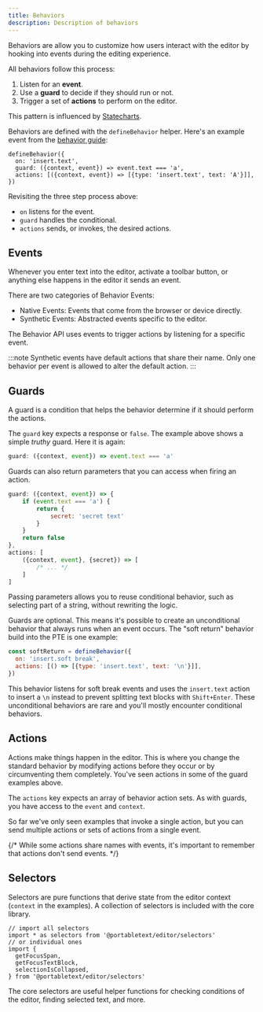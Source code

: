 ```yaml
---
title: Behaviors
description: Description of behaviors
---
```



Behaviors are allow you to customize how users interact with the editor by hooking into events during the editing experience.

All behaviors follow this process:

1. Listen for an **event**.
2. Use a **guard** to decide if they should run or not.
3. Trigger a set of **actions** to perform on the editor.

This pattern is influenced by [Statecharts](https://statecharts.dev/).

Behaviors are defined with the `defineBehavior` helper. Here's an example event from the [behavior guide](/guides/create-behavior/):

```tsx
defineBehavior({
  on: 'insert.text',
  guard: ({context, event}) => event.text === 'a',
  actions: [({context, event}) => [{type: 'insert.text', text: 'A'}]],
})
```

Revisiting the three step process above:

- `on` listens for the event.
- `guard` handles the conditional.
- `actions` sends, or invokes, the desired actions.

## Events

Whenever you enter text into the editor, activate a toolbar button, or anything else happens in the editor it sends an event.

There are two categories of Behavior Events:

- Native Events: Events that come from the browser or device directly.
- Synthetic Events: Abstracted events specific to the editor.

<LinkCard
  title="Behavior API reference"
  description="Review the full list of native an synthetic events."
  href="/reference/behavior-api/"
/>

The Behavior API uses events to trigger actions by listening for a specific event.

:::note
Synthetic events have default actions that share their name. Only one behavior per event is allowed to alter the default action.
:::

## Guards

A guard is a condition that helps the behavior determine if it should perform the actions.

The `guard` key expects a response or `false`. The example above shows a simple _truthy_ guard. Here it is again:

```js
guard: ({context, event}) => event.text === 'a'
```

Guards can also return parameters that you can access when firing an action.

```js
guard: ({context, event}) => {
    if (event.text === 'a') {
        return {
            secret: 'secret text'
        }
    }
    return false
},
actions: [
    ({context, event}, {secret}) => [
        /* ... */
    ]
]
```

Passing parameters allows you to reuse conditional behavior, such as selecting part of a string, without rewriting the logic.

Guards are optional. This means it's possible to create an unconditional behavior that always runs when an event occurs. The "soft return" behavior build into the PTE is one example:

```js
const softReturn = defineBehavior({
  on: 'insert.soft break',
  actions: [() => [{type: 'insert.text', text: '\n'}]],
})
```

This behavior listens for soft break events and uses the `insert.text` action to insert a `\n` instead to prevent splitting text blocks with `Shift+Enter`. These unconditional behaviors are rare and you'll mostly encounter conditional behaviors.

## Actions

Actions make things happen in the editor. This is where you change the standard behavior by modifying actions before they occur or by circumventing them completely. You've seen actions in some of the guard examples above.

The `actions` key expects an array of behavior action sets. As with guards, you have access to the `event` and `context`.

So far we've only seen examples that invoke a single action, but you can send multiple actions or sets of actions from a single event.

{/* While some actions share names with events, it's important to remember that actions don't send events. */}

## Selectors

Selectors are pure functions that derive state from the editor context (`context` in the examples). A collection of selectors is included with the core library.

```tsx
// import all selectors
import * as selectors from '@portabletext/editor/selectors'
// or individual ones
import {
  getFocusSpan,
  getFocusTextBlock,
  selectionIsCollapsed,
} from '@portabletext/editor/selectors'
```

The core selectors are useful helper functions for checking conditions of the editor, finding selected text, and more.
